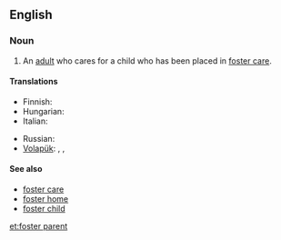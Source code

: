 ==English==

===Noun===
{{en-noun|sg=[[foster]] [[parent]]}}

# An [[adult]] who cares for a child who has been placed in [[foster care]].

====Translations====
{{trans-top|an adult who cares for a child who has been placed in foster care}}
* Finnish: {{t-|fi|kasvatusvanhempi}}
* Hungarian: {{t-|hu|nevelőszülő}}
* Italian: {{t|it|genitore adottivo|m}}
{{trans-mid}}
* Russian: {{t|ru|приёмный родитель|m|tr=prijómnyj rodítel'|sc=Cyrl}}
* [[Volapük]]: {{qualifier|male or female}} {{t|vo|kälan}}, {{qualifier|male}} {{t|vo|hikälan}}, {{qualifier|female}} {{t|vo|jikälan}}
{{trans-bottom}}

====See also====
* [[foster care]]
* [[foster home]]
* [[foster child]]

[[et:foster parent]]
